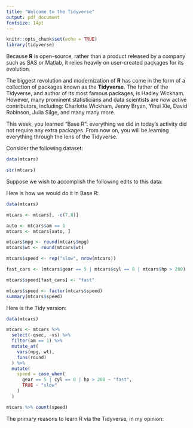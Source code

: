 ---
title: "Welcome to the Tidyverse"
output: pdf_document
fontsize: 14pt
---

```{r setup, include=FALSE}
knitr::opts_chunk$set(echo = TRUE)
library(tidyverse)
```

\section{What is the Tidyverse?}

\includegraphics[width = 1in]{./Images/hex-tidyverse.png} \hspace{1cm}
\includegraphics[height = 1in]{./Images/data-science.png}

Because **R** is open-source, rather than a product released by a company such as SAS or Matlab, it relies heavily on user-created packages for its evolution.

The biggest revolution and modernization of **R** has come in the form of a collection of packages known as the **Tidyverse**.  The father of the Tidyverse, and author of its most famous packages, is Hadley Wickham.  However, many prominent statisticians and data scientists are now active contributors, including: Charlotte Wickham, Jenny Bryan, Yihui Xie, David Robinson, Julia Silge, and many many more.

This week, you learned "Base R": everything we did in today's activity did not require any extra packages.  From now on, you will be learning everything through the lens of the Tidyverse.


\section{Example}

Consider the following dataset:

```{r, echo = FALSE}
data(mtcars)
```

```{r}
str(mtcars)
```

Suppose we wish to accomplish the following edits to this data:
\begin{enumerate}
  \item Drop the variables `qsec` and `vs`, because we don't need them.
  \item Include only automatic cars (`am` = 1)
  \item Round the miles per gallon and weight of the cars to the nearest whole number.
  \item Define a "fast car" to be one with high gear, cylinders, or horsepower. Make a variable for this, and count up how many cars are fast.
\end{enumerate}

Here is how we would do it in Base R:

```{r}
data(mtcars)

mtcars <- mtcars[, -c(7,8)]

auto <- mtcars$am == 1
mtcars <- mtcars[auto, ]

mtcars$mpg <- round(mtcars$mpg)
mtcars$wt <- round(mtcars$wt)

mtcars$speed <- rep("slow", nrow(mtcars))

fast_cars <- (mtcars$gear == 5 | mtcars$cyl == 8 | mtcars$hp > 200)

mtcars$speed[fast_cars] <- "fast"

mtcars$speed <- factor(mtcars$speed)
summary(mtcars$speed)
```

\pagebreak
Here is the Tidy version:

```{r}
data(mtcars)

mtcars <- mtcars %>% 
  select(-qsec, -vs) %>%
  filter(am == 1) %>%
  mutate_at(
    vars(mpg, wt), 
    funs(round)
  ) %>%
  mutate(
    speed = case_when(
      gear == 5 | cyl == 8 | hp > 200 ~ "fast",
      TRUE ~ "slow"
    )
  )

mtcars %>% count(speed)
```


\section{Advantages}

The primary reasons to learn R via the Tidyverse, in my opinion:

\begin{itemize}
  \item {\bf Readability}: Code in the tidy style can be read more easily like an English sentence.
  \item {\bf Reproducibility}: When the flow is clearer, it is easier to build sequences that can be re-applied to new data.
  \item {\bf Presentation}: Tidy tools emphasize nice clean output. (RMarkdown is considered part of the Tidyverse!)
  \item {\bf Culture:} The guiding principles behind Tidyverse packages emphasize sharing of code and data, responsible use of statistics (reproducibility!), and collaboration.
  \item {\bf Community}: The Tidyverse R community is very active, diverse and welcoming. It is easy to get involved, and even the big names are happy to help beginners learn.
\end{itemize}


